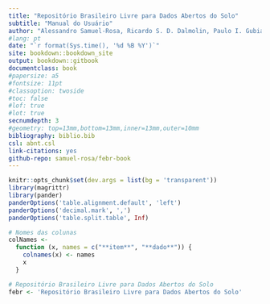 ```yaml
--- 
title: "Repositório Brasileiro Livre para Dados Abertos do Solo"
subtitle: "Manual do Usuário"
author: "Alessandro Samuel-Rosa, Ricardo S. D. Dalmolin, Paulo I. Gubiani, Diego J. Gris, Nicolas A. Rosin"
#lang: pt
date: "`r format(Sys.time(), '%d %B %Y')`"
site: bookdown::bookdown_site
output: bookdown::gitbook
documentclass: book
#papersize: a5
#fontsize: 11pt
#classoption: twoside
#toc: false
#lof: true
#lot: true
secnumdepth: 3
#geometry: top=13mm,bottom=13mm,inner=13mm,outer=10mm
bibliography: biblio.bib
csl: abnt.csl
link-citations: yes
github-repo: samuel-rosa/febr-book
---
```


```r
knitr::opts_chunk$set(dev.args = list(bg = 'transparent'))
library(magrittr)
library(pander)
panderOptions('table.alignment.default', 'left')
panderOptions('decimal.mark', ',')
panderOptions('table.split.table', Inf)

# Nomes das colunas
colNames <-
  function (x, names = c("**item**", "**dado**")) {
    colnames(x) <- names
    x
  }

# Repositório Brasileiro Livre para Dados Abertos do Solo
febr <- 'Repositório Brasileiro Livre para Dados Abertos do Solo'
```
